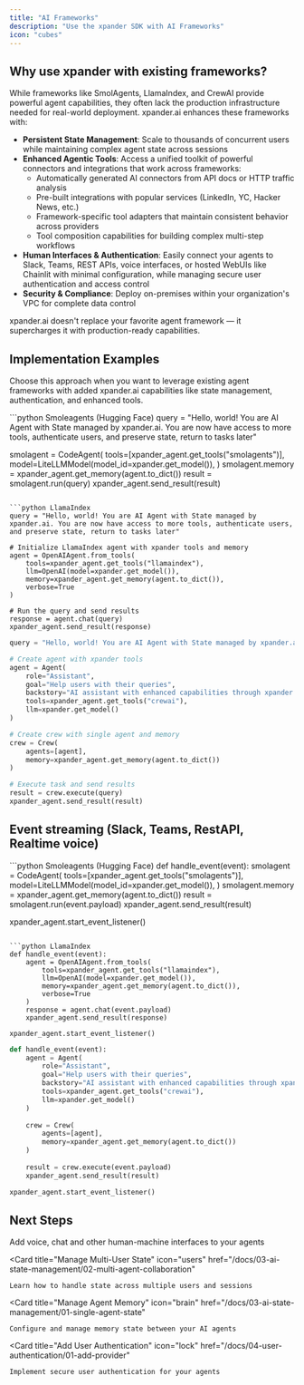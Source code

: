 ```yaml
---
title: "AI Frameworks"
description: "Use the xpander SDK with AI Frameworks"
icon: "cubes"
---
```


## Why use xpander with existing frameworks?

While frameworks like SmolAgents, LlamaIndex, and CrewAI provide powerful agent capabilities, they often lack the production infrastructure needed for real-world deployment. xpander.ai enhances these frameworks with:

- **Persistent State Management**: Scale to thousands of concurrent users while maintaining complex agent state across sessions
- **Enhanced Agentic Tools**: Access a unified toolkit of powerful connectors and integrations that work across frameworks:
  - Automatically generated AI connectors from API docs or HTTP traffic analysis
  - Pre-built integrations with popular services (LinkedIn, YC, Hacker News, etc.)
  - Framework-specific tool adapters that maintain consistent behavior across providers
  - Tool composition capabilities for building complex multi-step workflows
- **Human Interfaces & Authentication**: Easily connect your agents to Slack, Teams, REST APIs, voice interfaces, or hosted WebUIs like Chainlit with minimal configuration, while managing secure user authentication and access control
- **Security & Compliance**: Deploy on-premises within your organization's VPC for complete data control

xpander.ai doesn't replace your favorite agent framework — it supercharges it with production-ready capabilities.

## Implementation Examples

Choose this approach when you want to leverage existing agent frameworks with added xpander.ai capabilities like state management, authentication, and enhanced tools.

<CodeGroup>
```python Smoleagents (Hugging Face)
query = "Hello, world! You are AI Agent with State managed by xpander.ai. You are now have access to more tools, authenticate users, and preserve state, return to tasks later"

smolagent = CodeAgent(
		    tools=[xpander_agent.get_tools("smolagents")],
		    model=LiteLLMModel(model_id=xpander.get_model()),
		)
smolagent.memory = xpander_agent.get_memory(agent.to_dict())
result = smolagent.run(query)
xpander_agent.send_result(result)
```

```python LlamaIndex
query = "Hello, world! You are AI Agent with State managed by xpander.ai. You are now have access to more tools, authenticate users, and preserve state, return to tasks later"

# Initialize LlamaIndex agent with xpander tools and memory
agent = OpenAIAgent.from_tools(
    tools=xpander_agent.get_tools("llamaindex"),
    llm=OpenAI(model=xpander.get_model()),
    memory=xpander_agent.get_memory(agent.to_dict()),
    verbose=True
)

# Run the query and send results
response = agent.chat(query)
xpander_agent.send_result(response)
```

```python CrewAI
query = "Hello, world! You are AI Agent with State managed by xpander.ai. You are now have access to more tools, authenticate users, and preserve state, return to tasks later"

# Create agent with xpander tools
agent = Agent(
    role="Assistant",
    goal="Help users with their queries",
    backstory="AI assistant with enhanced capabilities through xpander.ai",
    tools=xpander_agent.get_tools("crewai"),
    llm=xpander.get_model()
)

# Create crew with single agent and memory
crew = Crew(
    agents=[agent],
    memory=xpander_agent.get_memory(agent.to_dict())
)

# Execute task and send results
result = crew.execute(query)
xpander_agent.send_result(result)
```
</CodeGroup>

## Event streaming (Slack, Teams, RestAPI, Realtime voice)

<CodeGroup>
```python Smoleagents (Hugging Face)
def handle_event(event):
		smolagent = CodeAgent(
		    tools=[xpander_agent.get_tools("smolagents")],
		    model=LiteLLMModel(model_id=xpander.get_model()),
		)
		smolagent.memory = xpander_agent.get_memory(agent.to_dict())
    result = smolagent.run(event.payload)
    xpander_agent.send_result(result)

xpander_agent.start_event_listener()
```

```python LlamaIndex
def handle_event(event):
    agent = OpenAIAgent.from_tools(
        tools=xpander_agent.get_tools("llamaindex"),
        llm=OpenAI(model=xpander.get_model()),
        memory=xpander_agent.get_memory(agent.to_dict()),
        verbose=True
    )
    response = agent.chat(event.payload)
    xpander_agent.send_result(response)

xpander_agent.start_event_listener()
```

```python CrewAI
def handle_event(event):
    agent = Agent(
        role="Assistant",
        goal="Help users with their queries",
        backstory="AI assistant with enhanced capabilities through xpander.ai",
        tools=xpander_agent.get_tools("crewai"),
        llm=xpander.get_model()
    )
    
    crew = Crew(
        agents=[agent],
        memory=xpander_agent.get_memory(agent.to_dict())
    )
    
    result = crew.execute(event.payload)
    xpander_agent.send_result(result)

xpander_agent.start_event_listener()
```
</CodeGroup>

## Next Steps
<CardGroup cols={2}>
  <Card 
    title="Add Voice & Chat Interfaces" 
    icon="microphone"
    href="/docs/05-human-interfaces/01-voice-apis"
  >
    Add voice, chat and other human-machine interfaces to your agents
  </Card>

  <Card 
    title="Manage Multi-User State" 
    icon="users"
    href="/docs/03-ai-state-management/02-multi-agent-collaboration"
  >
    Learn how to handle state across multiple users and sessions
  </Card>

  <Card 
    title="Manage Agent Memory" 
    icon="brain"
    href="/docs/03-ai-state-management/01-single-agent-state"
  > 
    Configure and manage memory state between your AI agents
  </Card>

  <Card 
    title="Add User Authentication" 
    icon="lock"
    href="/docs/04-user-authentication/01-add-provider"
  >
    Implement secure user authentication for your agents
  </Card>
</CardGroup> 